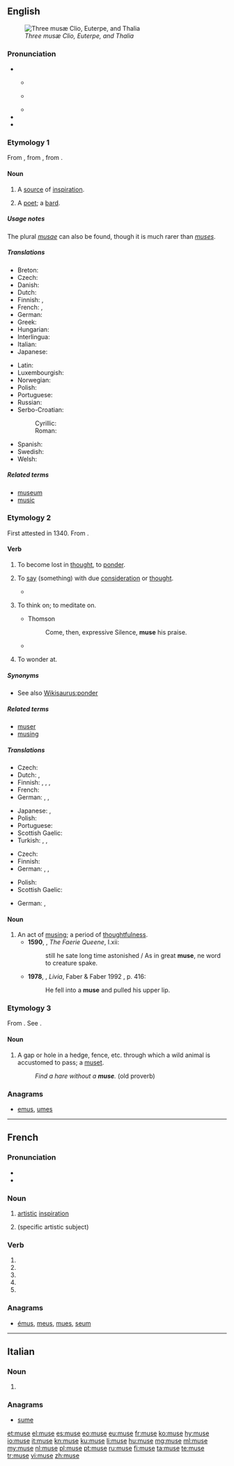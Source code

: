 {{also|Muse|musé|Muße|muše}}

==English==
{{was wotd|2008|February|27}}
{{wikipedia|dab=muse (disambiguation)|muse}}
[[Image:Eustache Le Sueur 002.jpg|thumb|''Three musæ Clio, Euterpe, and Thalia'']]

===Pronunciation===
* {{enPR|myo͞oz}}
** {{a|UK}} {{IPA|/mjuːz/|lang=en}}
** {{a|US}} {{IPA|/mjuz/|lang=en}}
** {{audio|en-us-muse.ogg|Audio (US)|lang=en}}
* {{homophones|lang=en|mews|Meuse}}
* {{rhymes|uːz|lang=en}}

===Etymology 1===
From {{etyl|frm|en}} {{term|muse|lang=frm}}, from {{etyl|la|en}} {{m|la|Mūsa}}, from {{etyl|grc|en}} {{term|Μοῦσα|tr=Mousa|lang=grc|sc=polytonic}}.

====Noun====
{{en-noun}}

# A [[source]] of [[inspiration]].
# {{context|archaic|lang=en}} A [[poet]]; a [[bard]].
#: {{rfquotek|Milton}}

=====Usage notes=====
The plural ''[[musae]]'' can also be found, though it is much rarer than ''[[muses]]''.

=====Translations=====
{{trans-top|a source of inspiration}}
* Breton: {{t|br|awen|f}}
* Czech: {{t|cs|múza|f}}
* Danish: {{t|da|muse}}
* Dutch: {{t|nl|Muze}}
* Finnish: {{t+|fi|muusa}}, {{t+|fi|runotar}}
* French: {{t+|fr|muse}}, {{t+|fr|égérie|f}}
* German: {{t+|de|Muse|f}}
* Greek: {{t+|el|μούσα|f|tr=moúsa}}
* Hungarian: {{t+|hu|múzsa}}
* Interlingua: {{t|ia|musa}}
* Italian: {{t+|it|muse}}
* Japanese: {{t+|ja|熟考|tr=jyukkō|sc=Jpan}}
{{trans-mid}}
* Latin: {{t|la|Musa}}
* Luxembourgish: {{t|lb|Muse}}
* Norwegian: {{t|no|muse}}
* Polish: {{t+|pl|muza|f}}
* Portuguese: {{t+|pt|musa|f}}
* Russian: {{t|ru|муза|f|tr=muza|sc=Cyrl}}
* Serbo-Croatian:
*: Cyrillic: {{t|sh|муза|sc=Cyrl}}
*: Roman: {{t|sh|muza}}
* Spanish: {{t+|es|musa|f}}
* Swedish: {{t+|sv|musa|c}}
* Welsh: {{t|cy|awen|f}}
{{trans-bottom}}

=====Related terms=====
* [[museum]]
* [[music]]

===Etymology 2===
First attested in 1340. From {{etyl|fro|en}} {{term|muser|lang=fro}}.

====Verb====
{{en-verb|mus}}

# {{context|intransitive|lang=en}} To become lost in [[thought]], to [[ponder]].
# {{context|transitive|lang=en}} To [[say]] (something) with due [[consideration]] or [[thought]].
#* {{seeCites}}
# {{context|transitive|lang=en}} To think on; to meditate on.
#* {{rfdate}} Thomson
#*: Come, then, expressive Silence, '''muse''' his praise.
#* {{quote-magazine|date=2013-06-07|author=David Simpson
|volume=188|issue=26|page=36|magazine={{w|The Guardian Weekly}}
|title=[http://www.guardian.co.uk/books/2013/may/18/falling-upwards-richard-holmes-review Fantasy of navigation]
|passage=It is tempting to speculate about the incentives or compulsions that might explain why anyone would take to the skies in [the] basket [of a balloon]:&nbsp;[&hellip;]; &nbsp;[&hellip;]; or perhaps to '''muse''' on the irrelevance of the borders that separate nation states and keep people from understanding their shared environment.}}
# {{context|transitive|lang=en}} To wonder at.
#: {{rfquotek|Shakespeare}}

=====Synonyms=====
* See also [[Wikisaurus:ponder]]

=====Related terms=====
* [[muser]]
* [[musing]]

=====Translations=====
{{trans-top|to become lost in thought}}
* Czech: {{t+|cs|dumat}}
* Dutch: {{t+|nl|mijmeren}}, {{t+|nl|nadenken}}
* Finnish: {{t+|fi|pohtia}}, {{t|fi|haikailla}}, {{t|fi|mietiskellä}}, {{t|fi|tuumia}}
* French: {{t+|fr|songer}}
* German: {{t+|de|grübeln}}, {{t|de|nachsinnen}}, {{t+|de|sinnieren}}
{{trans-mid}}
* Japanese: {{t|ja|熟考する|tr=jyukkōsuru|sc=Jpan}}, {{t|ja|瞑想する|tr=meisōsuru|sc=Jpan}}
* Polish: {{t+|pl|dumać}}
* Portuguese: {{t+|pt|divagar}}
* Scottish Gaelic: {{t|gd|meòraich}}
* Turkish: {{t+|tr|düşünceye dalmak}}, {{t+|tr|derin derin düşünmek}}, {{t|tr|düşüncelere dalmak}}
{{trans-bottom}}

{{trans-top|to say with due consideration}}
* Czech: {{t+|cs|dumat}}
* Finnish: {{t+|fi|lausua}}
* German: {{t+|de|sinnieren}}, {{t|de|nachdenklich sagen}}, {{t|de|nachsinnen}}
{{trans-mid}}
* Polish: {{t+|pl|zastanawiać się}}
* Scottish Gaelic: {{t|gd|meòraich}}
{{trans-bottom}}

{{trans-top|to think on; to meditate on}}
* German: {{t|de|nachsinnen}}, {{t+|de|sinnieren}}
{{trans-mid}}
{{trans-bottom}}

{{trans-top|to wonder at}}
{{trans-mid}}
{{trans-bottom}}

====Noun====
{{en-noun}}

# An act of [[musing]]; a period of [[thoughtfulness]].
#* '''1590''', {{w|Edmund Spenser}}, ''The Faerie Queene'', I.xii:
#*: still he sate long time astonished / As in great '''muse''', ne word to creature spake.
#* '''1978''', {{w|Lawrence Durrell}}, ''Livia'', Faber & Faber 1992 {{qualifier|Avignon Quintet}}, p. 416:
#*: He fell into a '''muse''' and pulled his upper lip.

===Etymology 3===
From {{etyl|fr|en}} {{term|musse|lang=fr}}. See {{term|muset|lang=en}}.

====Noun====
{{en-noun}}

# A gap or hole in a hedge, fence, etc. through which a wild animal is accustomed to pass; a [[muset]].
#: ''Find a hare without a '''muse'''.'' (old proverb)

===Anagrams===
* [[emus#English|emus]], [[umes#English|umes]]

----

==French==

===Pronunciation===
* {{IPA|/myz/|lang=fr}}
* {{homophones|musent|muses|lang=fr}}

===Noun===
{{fr-noun|f}}

# [[artistic]] [[inspiration]]
# {{l|en|muse}} (specific artistic subject)

===Verb===
{{fr-verb-form}}

# {{inflection of|muser||1|s|pres|indc|lang=fr}}
# {{inflection of|muser||3|s|pres|indc|lang=fr}}
# {{inflection of|muser||1|s|pres|subj|lang=fr}}
# {{inflection of|muser||1|s|pres|subj|lang=fr}}
# {{inflection of|muser||2|s|impr|lang=fr}}

===Anagrams===
* [[émus#French|émus]], [[meus#French|meus]], [[mues#French|mues]], [[seum#French|seum]]

----

==Italian==

===Noun===
{{head|it|plural|g=f}}

# {{plural of|musa|lang=it}}

===Anagrams===
* [[sume#Italian|sume]]

[[et:muse]]
[[el:muse]]
[[es:muse]]
[[eo:muse]]
[[eu:muse]]
[[fr:muse]]
[[ko:muse]]
[[hy:muse]]
[[io:muse]]
[[it:muse]]
[[kn:muse]]
[[ku:muse]]
[[li:muse]]
[[hu:muse]]
[[mg:muse]]
[[ml:muse]]
[[my:muse]]
[[nl:muse]]
[[pl:muse]]
[[pt:muse]]
[[ru:muse]]
[[fi:muse]]
[[ta:muse]]
[[te:muse]]
[[tr:muse]]
[[vi:muse]]
[[zh:muse]]